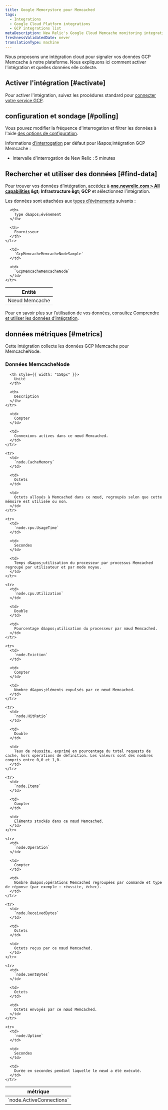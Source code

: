 ```yaml
---
title: Google Memorystore pour Memcached
tags:
  - Integrations
  - Google Cloud Platform integrations
  - GCP integrations list
metaDescription: New Relic's Google Cloud Memcache monitoring integration.
freshnessValidatedDate: never
translationType: machine
---
```


Nous proposons une intégration cloud pour signaler vos données GCP Memcache à notre plateforme. Nous expliquons ici comment activer l&apos;intégration et quelles données elle collecte.

## Activer l&apos;intégration [#activate]

Pour activer l&apos;intégration, suivez les procédures standard pour [connecter votre service GCP](/docs/connect-google-cloud-platform-services-infrastructure).

## configuration et sondage [#polling]

Vous pouvez modifier la fréquence d&apos;interrogation et filtrer les données à l&apos;aide [des options de configuration](/docs/integrations/new-relic-integrations/getting-started/configure-polling-frequency-data-collection-cloud-integrations).

Informations [d&apos;interrogation](/docs/integrations/google-cloud-platform-integrations/getting-started/polling-intervals-gcp-integrations) par défaut pour l&amp;apos;intégration GCP Memcache :

* Intervalle d&apos;interrogation de New Relic : 5 minutes

## Rechercher et utiliser des données [#find-data]

Pour trouver vos données d’intégration, accédez à <DNT>**[one.newrelic.com &gt; All capabilities](https://one.newrelic.com/all-capabilities) &amp;gt; Infrastructure &amp;gt; GCP**</DNT> et sélectionnez l’intégration.

Les données sont attachées aux [types d’événements](/docs/data-apis/understand-data/new-relic-data-types/#event-data) suivants :

<table>
  <thead>
    <tr>
      <th>
        Entité
      </th>

      <th>
        Type d&apos;événement
      </th>

      <th>
        Fournisseur
      </th>
    </tr>
  </thead>

  <tbody>
    <tr>
      <td>
        Nœud Memcache
      </td>

      <td>
        `GcpMemcacheMemcacheNodeSample`
      </td>

      <td>
        `GcpMemcacheMemcacheNode`
      </td>
    </tr>
  </tbody>
</table>

Pour en savoir plus sur l’utilisation de vos données, consultez [Comprendre et utiliser les données d’intégration](/docs/infrastructure/integrations/find-use-infrastructure-integration-data).

## données métriques [#metrics]

Cette intégration collecte les données GCP Memcache pour MemcacheNode.

### Données MemcacheNode

<table>
  <thead>
    <tr>
      <th style={{ width: "275px" }}>
        métrique
      </th>

      <th style={{ width: "150px" }}>
        Unité
      </th>

      <th>
        Description
      </th>
    </tr>
  </thead>

  <tbody>
    <tr>
      <td>
        `node.ActiveConnections`
      </td>

      <td>
        Compter
      </td>

      <td>
        Connexions actives dans ce nœud Memcached.
      </td>
    </tr>

    <tr>
      <td>
        `node.CacheMemory`
      </td>

      <td>
        Octets
      </td>

      <td>
        Octets alloués à Memcached dans ce nœud, regroupés selon que cette mémoire est utilisée ou non.
      </td>
    </tr>

    <tr>
      <td>
        `node.cpu.UsageTime`
      </td>

      <td>
        Secondes
      </td>

      <td>
        Temps d&apos;utilisation du processeur par processus Memcached regroupé par utilisateur et par mode noyau.
      </td>
    </tr>

    <tr>
      <td>
        `node.cpu.Utilization`
      </td>

      <td>
        Double
      </td>

      <td>
        Pourcentage d&apos;utilisation du processeur par nœud Memcached.
      </td>
    </tr>

    <tr>
      <td>
        `node.Eviction`
      </td>

      <td>
        Compter
      </td>

      <td>
        Nombre d&apos;éléments expulsés par ce nœud Memcached.
      </td>
    </tr>

    <tr>
      <td>
        `node.HitRatio`
      </td>

      <td>
        Double
      </td>

      <td>
        Taux de réussite, exprimé en pourcentage du total requests de cache, hors opérations de définition. Les valeurs sont des nombres compris entre 0,0 et 1,0.
      </td>
    </tr>

    <tr>
      <td>
        `node.Items`
      </td>

      <td>
        Compter
      </td>

      <td>
        Éléments stockés dans ce nœud Memcached.
      </td>
    </tr>

    <tr>
      <td>
        `node.Operation`
      </td>

      <td>
        Compter
      </td>

      <td>
        Nombre d&apos;opérations Memcached regroupées par commande et type de réponse (par exemple : réussite, échec).
      </td>
    </tr>

    <tr>
      <td>
        `node.ReceivedBytes`
      </td>

      <td>
        Octets
      </td>

      <td>
        Octets reçus par ce nœud Memcached.
      </td>
    </tr>

    <tr>
      <td>
        `node.SentBytes`
      </td>

      <td>
        Octets
      </td>

      <td>
        Octets envoyés par ce nœud Memcached.
      </td>
    </tr>

    <tr>
      <td>
        `node.Uptime`
      </td>

      <td>
        Secondes
      </td>

      <td>
        Durée en secondes pendant laquelle le nœud a été exécuté.
      </td>
    </tr>
  </tbody>
</table>